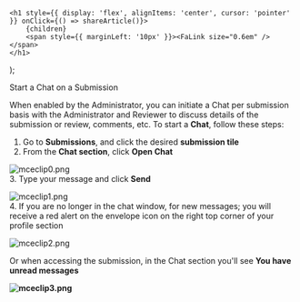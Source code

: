 

    <h1 style={{ display: 'flex', alignItems: 'center', cursor: 'pointer' }} onClick={() => shareArticle()}>
        {children} 
        <span style={{ marginLeft: '10px' }}><FaLink size="0.6em" /></span>
    </h1>
);

<ToastContainer />

<ClickableTitle>Start a Chat on a Submission</ClickableTitle>




When enabled by the Administrator, you can initiate a Chat per submission basis with the Administrator and Reviewer to discuss details of the submission or review, comments, etc. To start a **Chat**, follow these steps:


1. Go to **Submissions**, and click the desired **submission tile**  
2. From the **Chat section**, click **Open Chat**


![mceclip0.png](../../../resources/article-images/13828102436243-Start-a-Chat-on-a-Submission_1.png)   
3. Type your message and click **Send**


![mceclip1.png](../../../resources/article-images/13828102436243-Start-a-Chat-on-a-Submission_2.png)  
4. If you are no longer in the chat window, for new messages; you will receive a red alert on the envelope icon on the right top corner of your profile section


![mceclip2.png](../../../resources/article-images/13828102436243-Start-a-Chat-on-a-Submission_3.png)


Or when accessing the submission, in the Chat section you'll see **You have unread messages**


**![mceclip3.png](../../../resources/article-images/13828102436243-Start-a-Chat-on-a-Submission_4.png)**



